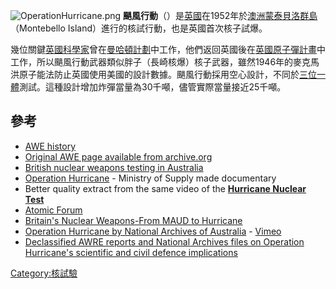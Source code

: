 {{refimprove|time=2014-07-25T14:05:06+00:00}}
{{nofootnotes|time=2014-07-26}}
{{核試模板
 |名稱 = 颶風行動
 |圖片 = Op hurricane.jpg
 |照片說明 = ''Hurricane'' exploded in the hold of a frigate
 |國家 = [[英國|英國]]
 |試爆地 = [[澳洲|澳洲]][[蒙泰貝洛群島|蒙泰貝洛群島]]
 |核試時期 = 1952
 |核爆次數 = 1
 |test_type = barge
 |最大當量 = {{convert|25|ktTNT|lk=in}}
 |後次核試 = [[圖騰行動|圖騰行動]]
}}
[[File:OperationHurricane.png|thumb]]
'''颶風行動'''（{{lang-en|Operation Hurricane}}）是[[英國|英國]]在1952年於[[澳洲|澳洲]][[蒙泰貝洛群島|蒙泰貝洛群島]]（Montebello Island）進行的核試行動，也是英國首次核子試爆。

幾位關鍵[[英國|英國]][[科學家|科學家]]曾在[[曼哈頓計劃|曼哈頓計劃]]中工作，他們返回英國後在[[英國原子彈計畫|英國原子彈計畫]]中工作，所以颶風行動武器類似胖子（長崎核爆）核子武器，雖然1946年的麥克馬洪原子能法防止英國使用美國的設計數據。颶風行動採用空心設計，不同於[[三位一體|三位一體]]測試。這種設計增加炸彈當量為30千噸，儘管實際當量接近25千噸。

==參考==
* [https://web.archive.org/web/20130122092337/http://www.awe.co.uk/aboutus/our_history_f77a4.html AWE history]
* [https://web.archive.org/web/20050123141357/http://www.awe.co.uk/main_site/about_awe/history/timeline/1952/index.html Original AWE page available from archive.org]
* [https://web.archive.org/web/20080728180259/http://www.aic.gov.au/publications/lcj/wayward/ch16.html British nuclear weapons testing in Australia]
* [http://media.nationalarchives.gov.uk/index.php/operation-hurricane-2/ Operation Hurricane] {{Wayback|url=http://media.nationalarchives.gov.uk/index.php/operation-hurricane-2/ |date=20130822154009 }} - Ministry of Supply made documentary
* Better quality extract from the same video of the [http://www.sonicbomb.com/modules.php?name=Content&pa=showpage&pid=167 '''Hurricane Nuclear Test''']
* [https://web.archive.org/web/20140729154525/http://www.atomicforum.org/uk/hurricane.html Atomic Forum]
* [http://nuclearweaponarchive.org/Uk/UKOrigin.html Britain's Nuclear Weapons-From MAUD to Hurricane]
* [http://vimeo.com/6354046 Operation Hurricane by National Archives of Australia] - [[Vimeo|Vimeo]]
* [http://archive.org/details/BritishNuclearTestOperationHurricaneDeclassifiedReportsToWinston Declassified AWRE reports and National Archives files on Operation Hurricane's scientific and civil defence implications]

[[Category:核試驗|Category:核試驗]]
{{Nuclear-stub}}